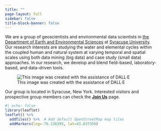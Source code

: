 ```yaml
---
title: ""
page-layout: full
sidebar: false
title-block-banner: false
---
```


We are a group of geoscientists and environmental data scientists in [the Department of Earth and Environmental Sciences](https://artsandsciences.syracuse.edu/earth-sciences-department/){target="_blank"} at [Syracuse University](https://www.syracuse.edu){target="_blank"}. Our research interests are studying the water and elemental cycles within the coupled human and natural system at varying temporal and spatial scales using both data mining (big data) and case study (small data) approaches. In our research, we develop and blend field-based, laboratory-based, and data-driven tools.

![This image was created with the assistance of DALL·E](assets/artworks/wen-research-group.jpeg)

Our group is located in Syracuse, New York. Interested visitors and prospective group members can check the [**Join Us**](/joinus.qmd){target="_blank"} page.

```r
#| echo: false
library(leaflet)
leaflet() %>%
  addTiles() %>%  # Add default OpenStreetMap map tiles
  addMarkers(lng=-76.136393, lat=43.037359)
```